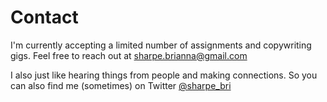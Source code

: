 
<SEO title="Contact Me" />

# Contact

I'm currently accepting a limited number of assignments and copywriting gigs. Feel free to reach out at [sharpe.brianna@gmail.com](mailto:sharpe.brianna@gmail.com)

I also just like hearing things from people and making connections. So you can also find me (sometimes) on Twitter [@sharpe_bri](https://twitter.com/sharpe_bri)
